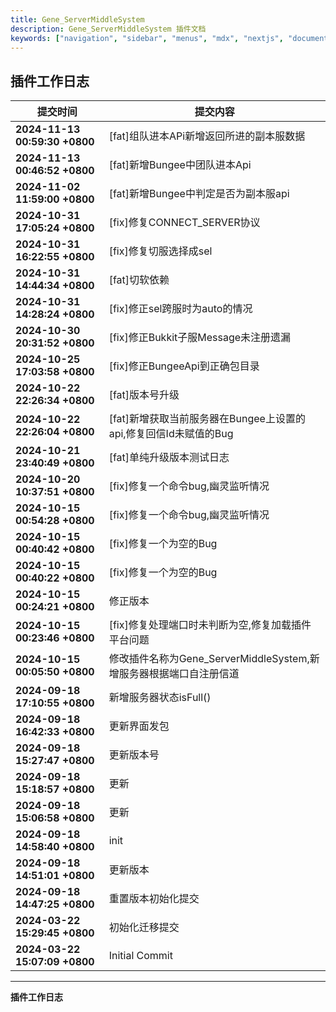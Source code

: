```yaml
---
title: Gene_ServerMiddleSystem
description: Gene_ServerMiddleSystem 插件文档
keywords: ["navigation", "sidebar", "menus", "mdx", "nextjs", "documents"]
---
```


## 插件工作日志

| 提交时间                              | 提交内容                                                                          |
|--------------------------------------|---------------------------------------------------------------------------------|
| **2024-11-13 00:59:30 +0800** | [fat]组队进本APi新增返回所进的副本服数据 |
| **2024-11-13 00:46:52 +0800** | [fat]新增Bungee中团队进本Api |
| **2024-11-02 11:59:00 +0800** | [fat]新增Bungee中判定是否为副本服api |
| **2024-10-31 17:05:24 +0800** | [fix]修复CONNECT_SERVER协议 |
| **2024-10-31 16:22:55 +0800** | [fix]修复切服选择成sel |
| **2024-10-31 14:44:34 +0800** | [fat]切软依赖 |
| **2024-10-31 14:28:24 +0800** | [fix]修正sel跨服时为auto的情况 |
| **2024-10-30 20:31:52 +0800** | [fix]修正Bukkit子服Message未注册遗漏 |
| **2024-10-25 17:03:58 +0800** | [fix]修正BungeeApi到正确包目录 |
| **2024-10-22 22:26:34 +0800** | [fat]版本号升级 |
| **2024-10-22 22:26:04 +0800** | [fat]新增获取当前服务器在Bungee上设置的api,修复回信Id未赋值的Bug |
| **2024-10-21 23:40:49 +0800** | [fat]单纯升级版本测试日志 |
| **2024-10-20 10:37:51 +0800** | [fix]修复一个命令bug,幽灵监听情况 |
| **2024-10-15 00:54:28 +0800** | [fix]修复一个命令bug,幽灵监听情况 |
| **2024-10-15 00:40:42 +0800** | [fix]修复一个为空的Bug |
| **2024-10-15 00:40:22 +0800** | [fix]修复一个为空的Bug |
| **2024-10-15 00:24:21 +0800** | 修正版本 |
| **2024-10-15 00:23:46 +0800** | [fix]修复处理端口时未判断为空,修复加载插件平台问题 |
| **2024-10-15 00:05:50 +0800** | 修改插件名称为Gene_ServerMiddleSystem,新增服务器根据端口自注册信道 |
| **2024-09-18 17:10:55 +0800** | 新增服务器状态isFull() |
| **2024-09-18 16:42:33 +0800** | 更新界面发包 |
| **2024-09-18 15:27:47 +0800** | 更新版本号 |
| **2024-09-18 15:18:57 +0800** | 更新 |
| **2024-09-18 15:06:58 +0800** | 更新 |
| **2024-09-18 14:58:40 +0800** | init |
| **2024-09-18 14:51:01 +0800** | 更新版本 |
| **2024-09-18 14:47:25 +0800** | 重置版本初始化提交 |
| **2024-03-22 15:29:45 +0800** | 初始化迁移提交 |
| **2024-03-22 15:07:09 +0800** | Initial Commit |

---
**插件工作日志**









